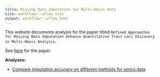 ```yaml
---
title: Missing Data Imputation for Multi-Omics Data
site: workflowr::wflow_site
output: workflowr::wflow_html
---
```


This website documents analysis for the paper titled `Refined Approaches for Missing Data Imputation Enhance Quantitative Trait Loci Discovery in Multi-Omics Analysis`. 

See [here][paper-link] for the paper. 


**Analyses:**

+ [Compare imputation accuracy on different methods for omics data](imputation_accuracy_benchmark.html)



[paper-link]: https://www.medrxiv.org/content/10.1101/2023.11.29.23299181v1
